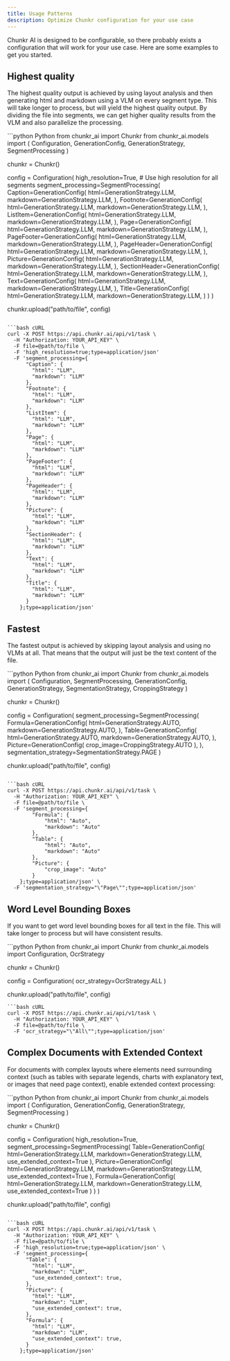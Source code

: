 ```yaml
---
title: Usage Patterns
description: Optimize Chunkr configuration for your use case
---
```


Chunkr AI is designed to be configurable, so there probably exists a configuration that will work for your use case.
Here are some examples to get you started.

## Highest quality

The highest quality output is achieved by using layout analysis and then generating html and markdown using a VLM on every segment type.
This will take longer to process, but will yield the highest quality output.
By dividing the file into segments, we can get higher quality results from the VLM and also parallelize the processing.

<CodeGroup> 
```python Python
from chunkr_ai import Chunkr
from chunkr_ai.models import (
    Configuration, 
    GenerationConfig, 
    GenerationStrategy,
    SegmentProcessing
)

chunkr = Chunkr()

config = Configuration(
high_resolution=True, # Use high resolution for all segments
segment_processing=SegmentProcessing(
Caption=GenerationConfig(
html=GenerationStrategy.LLM,
markdown=GenerationStrategy.LLM,
),
Footnote=GenerationConfig(
html=GenerationStrategy.LLM,
markdown=GenerationStrategy.LLM,
),
ListItem=GenerationConfig(
html=GenerationStrategy.LLM,
markdown=GenerationStrategy.LLM,
),
Page=GenerationConfig(
html=GenerationStrategy.LLM,
markdown=GenerationStrategy.LLM,
),
PageFooter=GenerationConfig(
html=GenerationStrategy.LLM,
markdown=GenerationStrategy.LLM,
),
PageHeader=GenerationConfig(
html=GenerationStrategy.LLM,
markdown=GenerationStrategy.LLM,
),
Picture=GenerationConfig(
html=GenerationStrategy.LLM,
markdown=GenerationStrategy.LLM,
),
SectionHeader=GenerationConfig(
html=GenerationStrategy.LLM,
markdown=GenerationStrategy.LLM,
),
Text=GenerationConfig(
html=GenerationStrategy.LLM,
markdown=GenerationStrategy.LLM,
),
Title=GenerationConfig(
html=GenerationStrategy.LLM,
markdown=GenerationStrategy.LLM,
)
)
)

chunkr.upload("path/to/file", config)

````

```bash cURL
curl -X POST https://api.chunkr.ai/api/v1/task \
  -H "Authorization: YOUR_API_KEY" \
  -F file=@path/to/file \
  -F 'high_resolution=true;type=application/json'
  -F 'segment_processing={
      "Caption": {
        "html": "LLM",
        "markdown": "LLM"
      },
      "Footnote": {
        "html": "LLM",
        "markdown": "LLM"
      },
      "ListItem": {
        "html": "LLM",
        "markdown": "LLM"
      },
      "Page": {
        "html": "LLM",
        "markdown": "LLM"
      },
      "PageFooter": {
        "html": "LLM",
        "markdown": "LLM"
      },
      "PageHeader": {
        "html": "LLM",
        "markdown": "LLM"
      },
      "Picture": {
        "html": "LLM",
        "markdown": "LLM"
      },
      "SectionHeader": {
        "html": "LLM",
        "markdown": "LLM"
      },
      "Text": {
        "html": "LLM",
        "markdown": "LLM"
      },
      "Title": {
        "html": "LLM",
        "markdown": "LLM"
      }
    };type=application/json'
````

</CodeGroup>

## Fastest

The fastest output is achieved by skipping layout analysis and using no VLMs at all.
That means that the output will just be the text content of the file.

<CodeGroup> 
```python Python
from chunkr_ai import Chunkr
from chunkr_ai.models import (
    Configuration, 
    SegmentProcessing, 
    GenerationConfig, 
    GenerationStrategy, 
    SegmentationStrategy, 
    CroppingStrategy
)

chunkr = Chunkr()

config = Configuration(
segment_processing=SegmentProcessing(
Formula=GenerationConfig(
html=GenerationStrategy.AUTO,
markdown=GenerationStrategy.AUTO,
),
Table=GenerationConfig(
html=GenerationStrategy.AUTO,
markdown=GenerationStrategy.AUTO,
),
Picture=GenerationConfig(
crop_image=CroppingStrategy.AUTO
),
),
segmentation_strategy=SegmentationStrategy.PAGE
)

chunkr.upload("path/to/file", config)

````

```bash cURL
curl -X POST https://api.chunkr.ai/api/v1/task \
  -H "Authorization: YOUR_API_KEY" \
  -F file=@path/to/file \
  -F 'segment_processing={
        "Formula": {
            "html": "Auto",
            "markdown": "Auto"
        },
        "Table": {
            "html": "Auto",
            "markdown": "Auto"
        },
        "Picture": {
            "crop_image": "Auto"
        }
    };type=application/json' \
  -F 'segmentation_strategy="\"Page\"";type=application/json'
````

</CodeGroup>

## Word Level Bounding Boxes

If you want to get word level bounding boxes for all text in the file.
This will take longer to process but will have consistent results.

<CodeGroup> 
```python Python
from chunkr_ai import Chunkr
from chunkr_ai.models import Configuration, OcrStrategy

chunkr = Chunkr()

config = Configuration(
ocr_strategy=OcrStrategy.ALL
)

chunkr.upload("path/to/file", config)

````
```bash cURL
curl -X POST https://api.chunkr.ai/api/v1/task \
  -H "Authorization: YOUR_API_KEY" \
  -F file=@path/to/file \
  -F 'ocr_strategy="\"All\"";type=application/json'
````

</CodeGroup>

## Complex Documents with Extended Context

For documents with complex layouts where elements need surrounding context (such as tables with separate legends, charts with explanatory text, or images that need page context), enable extended context processing:

<CodeGroup> 
```python Python
from chunkr_ai import Chunkr
from chunkr_ai.models import (
    Configuration, 
    GenerationConfig, 
    GenerationStrategy,
    SegmentProcessing
)

chunkr = Chunkr()

config = Configuration(
high_resolution=True,
segment_processing=SegmentProcessing(
Table=GenerationConfig(
html=GenerationStrategy.LLM,
markdown=GenerationStrategy.LLM,
use_extended_context=True
),
Picture=GenerationConfig(
html=GenerationStrategy.LLM,
markdown=GenerationStrategy.LLM,
use_extended_context=True
),
Formula=GenerationConfig(
html=GenerationStrategy.LLM,
markdown=GenerationStrategy.LLM,
use_extended_context=True
)
)
)

chunkr.upload("path/to/file", config)

````

```bash cURL
curl -X POST https://api.chunkr.ai/api/v1/task \
  -H "Authorization: YOUR_API_KEY" \
  -F file=@path/to/file \
  -F 'high_resolution=true;type=application/json' \
  -F 'segment_processing={
      "Table": {
        "html": "LLM",
        "markdown": "LLM",
        "use_extended_context": true,
      },
      "Picture": {
        "html": "LLM",
        "markdown": "LLM",
        "use_extended_context": true,
      },
      "Formula": {
        "html": "LLM",
        "markdown": "LLM",
        "use_extended_context": true,
      }
    };type=application/json'
````

</CodeGroup>
